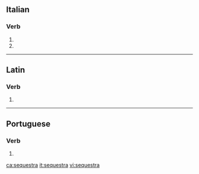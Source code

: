 ==Italian==

===Verb===
{{head|it|verb form}}

# {{inflection of|sequestrare||3|s|pres|indc|lang=it}}
# {{inflection of|sequestrare||2|s|impr|lang=it}}

----

==Latin==

===Verb===
{{la-verb-form|sequestrā}}

# {{inflection of|sequestrō||2|s|pres|actv|impr|lang=la}}

----

==Portuguese==

===Verb===
{{pt-verb-form}}

# {{pt-verb-form-of|sequestrar}}

[[ca:sequestra]]
[[it:sequestra]]
[[vi:sequestra]]